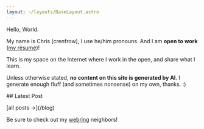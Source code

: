 ```yaml
---
layout: ~/layouts/BaseLayout.astro
---
```





<ProseWrapper>
  <span class="text-4xl dark:text-stone-100 lowercase">Hello, World<span class="text-6xl -ml-1 text-orange-600 not-prose underline-0">.</span></span>

  My name is Chris (crenfrow), I use he/him pronouns. And I am **open to work** ([my résumé](https://chrisrenfrow.dev))!

  This is my space on the Internet where I work in the open, and share what I learn.

  Unless otherwise stated, **no content on this site is generated by AI**. I generate enough fluff (and sometimes nonsense) on my own, thanks. :)

  <div class="pb-4">
    ## Latest Post
    <ul class="not-prose">
      <PostItem post={latestPost.data} slug={latestPost.slug} />
    </ul>
    [all posts &rarr;](/blog)
  </div>

  <div class="pb-4 flex flex-col lg:flex-row justify-between gap-4">
    <TopTaxonomy taxonomyLabel="Categories" baseUrl="/blog/categories" items={topCategories} prefix="/" />
    <TopTaxonomy taxonomyLabel="Tags" baseUrl="/blog/tags" items={topTags} prefix="#" />
  </div>

  Be sure to check out my [webring](/webrings) neighbors!
</ProseWrapper>
